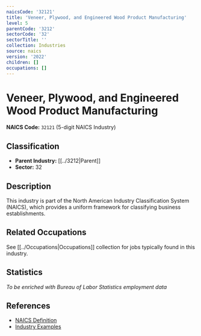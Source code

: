 ```yaml
---
naicsCode: '32121'
title: 'Veneer, Plywood, and Engineered Wood Product Manufacturing'
level: 5
parentCode: '3212'
sectorCode: '32'
sectorTitle: ''
collection: Industries
source: naics
version: '2022'
children: []
occupations: []
---
```

# Veneer, Plywood, and Engineered Wood Product Manufacturing

**NAICS Code:** `32121` (5-digit NAICS Industry)

## Classification

- **Parent Industry:** [[../3212|Parent]]
- **Sector:** 32

## Description

This industry is part of the North American Industry Classification System (NAICS), which provides a uniform framework for classifying business establishments.

## Related Occupations

See [[../Occupations|Occupations]] collection for jobs typically found in this industry.

## Statistics

*To be enriched with Bureau of Labor Statistics employment data*

## References

- [NAICS Definition](https://www.census.gov/naics/)
- [Industry Examples](https://www.census.gov/naics/2022NAICS/)
